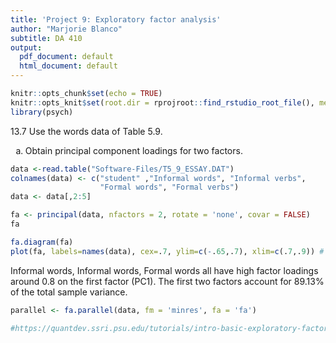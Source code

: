 ```yaml
---
title: 'Project 9: Exploratory factor analysis'
author: "Marjorie Blanco"
subtitle: DA 410
output:
  pdf_document: default
  html_document: default
---
```


```r
knitr::opts_chunk$set(echo = TRUE)
knitr::opts_knit$set(root.dir = rprojroot::find_rstudio_root_file(), message=FALSE, warning=FALSE, echo=FALSE)
library(psych)
```

13.7 Use the words data of Table 5.9.

(a) Obtain principal component loadings for two factors.

```r
data <-read.table("Software-Files/T5_9_ESSAY.DAT")
colnames(data) <- c("student" ,"Informal words", "Informal verbs", 
                    "Formal words", "Formal verbs")
data <- data[,2:5]
```

```r
fa <- principal(data, nfactors = 2, rotate = 'none', covar = FALSE)
fa

fa.diagram(fa)
plot(fa, labels=names(data), cex=.7, ylim=c(-.65,.7), xlim=c(.7,.9)) # add variable names
```

Informal words, Informal words, Formal words all have high factor loadings around 0.8 on the first factor (PC1). The first two factors account for 89.13% of the total sample variance.


```r
parallel <- fa.parallel(data, fm = 'minres', fa = 'fa')
```

```r
#https://quantdev.ssri.psu.edu/tutorials/intro-basic-exploratory-factor-analysis
```

